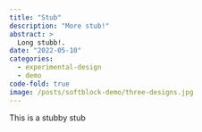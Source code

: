```yaml
---
title: "Stub"
description: "More stub!"
abstract: >
  Long stubb!.
date: "2022-05-10"
categories:
  - experimental-design
  - demo
code-fold: true
image: /posts/softblock-demo/three-designs.jpg
---
```


This is a stubby stub